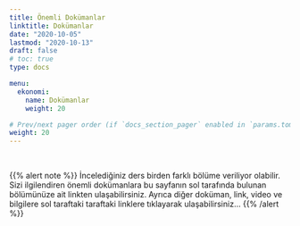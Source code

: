 ```yaml
---
title: Önemli Dokümanlar
linktitle: Dokümanlar
date: "2020-10-05"
lastmod: "2020-10-13"
draft: false
# toc: true
type: docs

menu:
  ekonomi:
    name: Dokümanlar
    weight: 20

# Prev/next pager order (if `docs_section_pager` enabled in `params.toml`)
weight: 20
---
```


<br>

{{% alert note %}}
İncelediğiniz ders birden farklı bölüme veriliyor olabilir. Sizi ilgilendiren önemli dokümanlara bu sayfanın sol tarafında bulunan bölümünüze ait linkten ulaşabilirsiniz. Ayrıca diğer doküman, link, video ve bilgilere sol taraftaki taraftaki linklere tıklayarak ulaşabilirsiniz...
{{% /alert %}}
